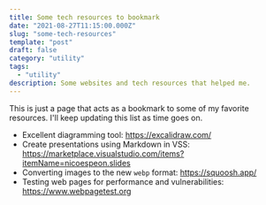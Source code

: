 ```yaml
---
title: Some tech resources to bookmark
date: "2021-08-27T11:15:00.000Z"
slug: "some-tech-resources"
template: "post"
draft: false
category: "utility"
tags:
  - "utility"
description: Some websites and tech resources that helped me.
---
```


This is just a page that acts as a bookmark to some of my favorite resources. I'll keep updating this list as time goes on.

- Excellent diagramming tool: https://excalidraw.com/
- Create presentations using Markdown in VSS: https://marketplace.visualstudio.com/items?itemName=nicoespeon.slides
- Converting images to the new `webp` format: https://squoosh.app/
- Testing web pages for performance and vulnerabilities: https://www.webpagetest.org

